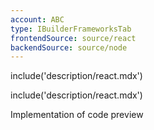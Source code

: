 ```yaml
---
account: ABC
type: IBuilderFrameworksTab
frontendSource: source/react
backendSource: source/node
---
```


<IBuilderStep name="Step 1: Install Frames package" />

include('description/react.mdx')

<IBuilderStep name="Step 2: Build the payment form (client side)" />

include('description/react.mdx')

<IBuilderCodePreview>

Implementation of code preview 

</IBuilderCodePreview>